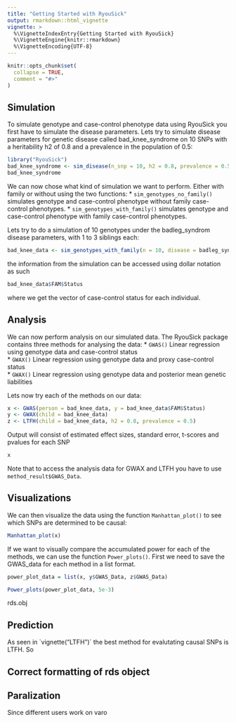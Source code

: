 ```yaml
---
title: "Getting Started with RyouSick"
output: rmarkdown::html_vignette
vignette: >
  %\VignetteIndexEntry{Getting Started with RyouSick}
  %\VignetteEngine{knitr::rmarkdown}
  %\VignetteEncoding{UTF-8}
---
```


```r
knitr::opts_chunk$set(
  collapse = TRUE,
  comment = "#>"
)
```

## Simulation
To simulate genotype and case-control phenotype data using RyouSick you first have to simulate the disease parameters. Lets try to simulate disease parameters for genetic disease called bad_knee_syndrome on 10 SNPs with a heritability h2 of 0.8 and a prevalence in the population of 0.5:

```r
library("RyouSick")
bad_knee_syndrome <- sim_disease(n_snp = 10, h2 = 0.8, prevalence = 0.5)
bad_knee_syndrome

```

We can now chose what kind of simulation we want to perform. Either with family or without using the two functions:
 * `sim_genotypes_no_family()` simulates genotype and case-control phenotype without family case-control phenotypes.
 * `sim_genotypes_with_family()` simulates genotype and case-control phenotype with family case-control phenotypes.

Lets try to do a simulation of 10 genotypes under the badleg_syndrom disease parameters, with 1 to 3 siblings each: 

```r
bad_knee_data <- sim_genotypes_with_family(n = 10, disease = badleg_syndrome, path = "bad_knee_data",n_sibs = c(1,2,3))

```

the information from the simulation can be accessed using dollar notation as such

```r
bad_knee_data$FAM$Status
```

where we get the vector of case-control status for each individual. 

## Analysis
We can now perform analysis on our simulated data. The RyouSick package contains three methods for analysing the data: 
 * `GWAS()` Linear regression using genotype data and case-control status  
 * `GWAX()` Linear regression using genotype data and proxy case-control status  
 * `GWAX()` Linear regression using genotype data and posterior mean genetic liabilities
 
Lets now try each of the methods on our data:

```r
x <- GWAS(person = bad_knee_data, y = bad_knee_data$FAM$Status)
y <- GWAX(child = bad_knee_data)
z <- LTFH(child = bad_knee_data, h2 = 0.8, prevalence = 0.5)

```

Output will consist of estimated effect sizes, standard error, t-scores and pvalues for each SNP 

```r
x
```
Note that to access the analysis data for GWAX and LTFH you have to use `method_result$GWAS_Data`.

## Visualizations

We can then visualize the data using the function `Manhattan_plot()` to see which SNPs are determined to be causal: 

```r
Manhattan_plot(x)
```

If we want to visually compare the accumulated power for each of the methods, we can use the function `Power_plots()`. First we need to save the GWAS_data for each method in a list format.

```r
power_plot_data = list(x, y$GWAS_Data, z$GWAS_Data)
```

```r
Power_plots(power_plot_data, 5e-3)

```


rds.obj


## Prediction

As seen in `vignette("LTFH")´ the best method for evalutating causal SNPs is LTFH. So 



## Correct formatting of rds object

## Paralization

Since different users work on varo


